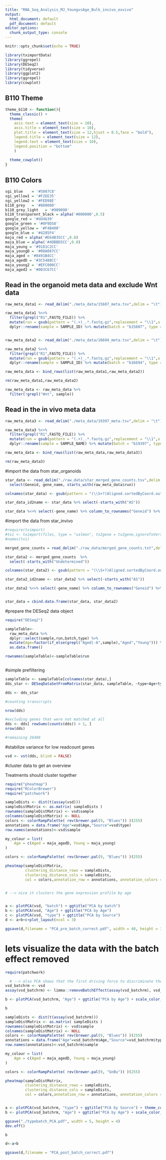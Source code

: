 ```yaml
---
title: "RNA_Seq_Analysis_MJ_YoungvsAge_Bulk_invivo_exvivo"
output:
  html_document: default
  pdf_document: default
editor_options: 
  chunk_output_type: console
---
```


```r
knitr::opts_chunk$set(echo = TRUE)

library(tximportData)
library(ggrepel)
library(DESeq2)
library(tidyverse)
library(ggplot2)
library(ggrepel)
library(cowplot)

```


## B110 Theme

```r

theme_b110 <- function(){
  theme_classic() +
  theme(
    axis.text = element_text(size = 10), 
    axis.title = element_text(size = 10),
    plot.title = element_text(size = 12,hjust = 0.5,face = "bold"),
    legend.title = element_text(size = 12),
    legend.text = element_text(size = 10),
    legend.position = "bottom"
    )
  
  theme_cowplot()
}

```

## B110 Colors

```r

sgi_blue    = '#5087C8'
sgi_yellow1 = '#F2EE35'
sgi_yellow2 = '#FED98E'
b110_grey   = '#808080'
b110_grey_light   = '#909090'
b110_transparent_black = alpha('#000000',0.5)
google_red = '#dd4b39'
google_green = '#0F9D58'
google_yellow = '#F4B400'
google_blue = '#4285F4'
maja_red = alpha('#E64B35CC',0.8)
maja_blue = alpha('#4DBBD5CC',0.8)
maja_young = '#91D1C2CC'
maja_youngD = '#00A087CC'
maja_aged = '#8491B4CC'
maja_agedD = '#3C5488CC'
maja_young2 = '#EFC000CC'
maja_aged2 = '#003C67CC'

```

## Read in the organoid meta data and exclude Wnt data

```r

raw_meta_data1 <- read_delim("./meta_data/15607_meta.tsv",delim = "\t")

raw_meta_data1 %<>% 
  filter(grepl("R1",FASTQ_FILE)) %>% 
  mutate(run = gsub(pattern = "(.+)_.*.fastq.gz",replacement = "\\1",x = FASTQ_FILE)) %>% 
  dplyr::rename(sample = SAMPLE_ID) %>% mutate(batch = "b15607", type = "exvivo")


raw_meta_data2 <- read_delim("./meta_data/16694_meta.tsv",delim = "\t")

raw_meta_data2 %<>% 
  filter(grepl("R1",FASTQ_FILE)) %>% 
  mutate(run = gsub(pattern = "(.+)_.*.fastq.gz",replacement = "\\1",x = FASTQ_FILE)) %>% 
  dplyr::rename(sample = SAMPLE_ID) %>% mutate(batch = "b16694", type = "exvivo")

raw_meta_data <- bind_rows(list(raw_meta_data1,raw_meta_data2))

rm(raw_meta_data1,raw_meta_data2)

raw_meta_data <- raw_meta_data %>% 
  filter(!grepl("Wnt", sample))

```

## Read in the in vivo meta data 

```r

raw_meta_data3 <- read_delim("./meta_data/19397_meta.tsv",delim = "\t")

raw_meta_data3 %<>% 
  filter(grepl("R1",FASTQ_FILE)) %>% 
  mutate(run = gsub(pattern = "(.+)_.*.fastq.gz",replacement = "\\1",x = FASTQ_FILE)) %>% 
  dplyr::rename(sample = SAMPLE_NAME) %>% mutate(batch = "b19397", type = "invivo")

raw_meta_data <- bind_rows(list(raw_meta_data,raw_meta_data3))

rm(raw_meta_data3)
```

#import the data from star_organoids

```r

star_data <- read_delim("./raw_data/star_merged_gene_counts.tsv",delim = "\t") %>% 
  select(Geneid, gene_name, starts_with(raw_meta_data$run))

colnames(star_data) <- gsub(pattern = "(\\S+?)Aligned.sortedByCoord.out.bam",replacement = "\\1",x = colnames(star_data))

star_data_id2name <- star_data %>% select(-starts_with("AS"))

star_data %<>% select(-gene_name) %>% column_to_rownames("Geneid") %>% as.data.frame()
```

#import the data from star_invivo

```r

#require(tximport)
#txi <- tximport(files, type = "salmon", tx2gene = tx2gene,ignoreTxVersion = TRUE)
#names(txi)

merged_gene_counts = read_delim("./raw_data/merged_gene_counts.txt",delim = "\ ")

star_data2 <- merged_gene_counts  %>% 
  select(-starts_with("Undetermined"))

colnames(star_data2) <- gsub(pattern = "(\\S+?)Aligned.sortedByCoord.out.bam",replacement = "\\1",x = colnames(star_data2))

star_data2_id2name <- star_data2 %>% select(-starts_with("AS"))

star_data2 %<>% select(-gene_name) %>% column_to_rownames("Geneid") %>% as.data.frame()


star_data = cbind.data.frame(star_data, star_data2)
```

#prepare the DESeq2 data object

```r
require("DESeq2")

sampleTable<-
  raw_meta_data %>% 
  dplyr::select(sample,run,batch,type) %>% 
  mutate(Age=factor(if_else(grepl("Aged|-A",sample),"Aged","Young"))) %>%
  as.data.frame()

rownames(sampleTable)<-sampleTable$run



```

#simple prefiltering

```r

sampleTable <- sampleTable[colnames(star_data),]
dds_star <- DESeqDataSetFromMatrix(star_data, sampleTable, ~type+Age+type:Age)

dds <- dds_star

#counting transcripts

nrow(dds)

#excluding genes that were not matched at all
dds <- dds[ rowSums(counts(dds)) > 1, ]
nrow(dds)

#remaining 26406

```

#stabilize variance for low readcount genes

```r

vsd <- vst(dds, blind = FALSE)

```

#cluster data to get an overview

Treatments should cluster together

```r
require("pheatmap")
require("RColorBrewer")
require("patchwork")

sampleDists <- dist(t(assay(vsd)))
sampleDistMatrix <- as.matrix( sampleDists )
rownames(sampleDistMatrix) <- vsd$sample
colnames(sampleDistMatrix) <- NULL
colors <- colorRampPalette( rev(brewer.pal(9, "Blues")) )(255)
annotations = data.frame("Age"=vsd$Age,"Source"=vsd$type)
row.names(annotations)<-vsd$sample

my_colour = list(
    Age = c(Aged = maja_agedD, Young = maja_young)
)

colors <- colorRampPalette( rev(brewer.pal(9, "Blues")) )(255)

pheatmap(sampleDistMatrix,
         clustering_distance_rows = sampleDists,
         clustering_distance_cols = sampleDists,
         col = colors,annotation_row = annotations, annotation_colors = my_colour)


# --> nice it clusters the gene expression profile by age


a <- plotPCA(vsd, "batch") + ggtitle("PCA by batch")
b <- plotPCA(vsd, "Age") + ggtitle("PCA by Age")
c <- plotPCA(vsd, "type") + ggtitle("PCA by Source")
d <- a+b+c+plot_layout(ncol = 3)

ggsave(d,filename = "PCA_pre_batch_correct.pdf", width = 40, height = 30, units = "cm")

```

# lets visualize the data with the batch effect removed

```r
require(patchwork)

  # --> also PCA shows that the first driving force to discriminate the samples is the Age of the mice
vsd_batchrm <- vsd
assay(vsd_batchrm) <- limma::removeBatchEffect(assay(vsd_batchrm), vsd_batchrm$type)

b <- plotPCA(vsd_batchrm, "Age") + ggtitle("PCA by Age") + scale_color_manual(values=c(maja_agedD,maja_youngD)) + theme_cowplot()

b

sampleDists <- dist(t(assay(vsd_batchrm)))
sampleDistMatrix <- as.matrix( sampleDists )
rownames(sampleDistMatrix) <- vsd$sample
colnames(sampleDistMatrix) <- NULL
colors <- colorRampPalette( rev(brewer.pal(9, "Blues")) )(255)
annotations = data.frame("Age"=vsd_batchrm$Age,"Source"=vsd_batchrm$type)
row.names(annotations)<-vsd_batchrm$sample

my_colour = list(
    Age = c(Aged = maja_agedD, Young = maja_young)
)

colors <- colorRampPalette( rev(brewer.pal(9, "GnBu")) )(255)

pheatmap(sampleDistMatrix,
         clustering_distance_rows = sampleDists,
         clustering_distance_cols = sampleDists,
         col = colors,annotation_row = annotations, annotation_colors = my_colour)


a <- plotPCA(vsd_batchrm, "type") + ggtitle("PCA by Source") + theme_cowplot()
b <- plotPCA(vsd_batchrm, "Age") + ggtitle("PCA by Age") + scale_color_manual(values=c(maja_agedD,maja_young)) + theme_cowplot()

ggsave("./typebatch_PCA.pdf", width = 5, height = 4)
dev.off()

b

d<-a+b

ggsave(d,filename = "PCA_post_batch_correct.pdf")

```

